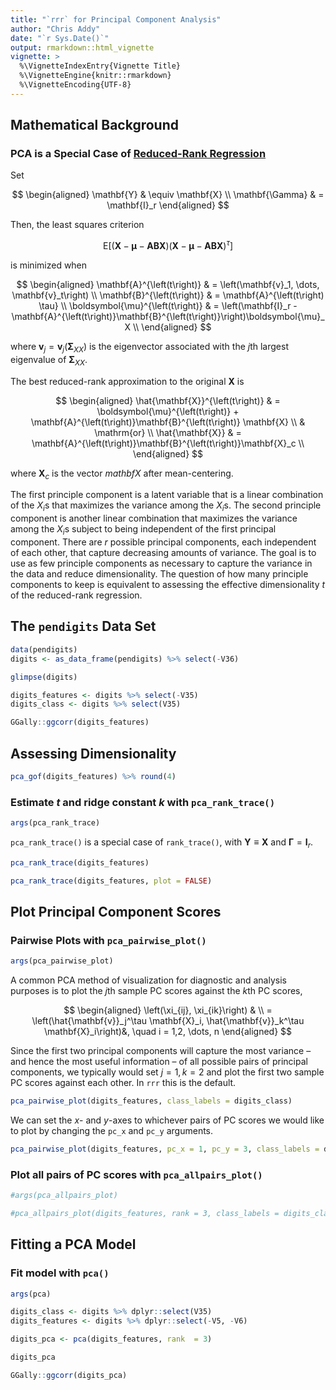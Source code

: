 ```yaml
---
title: "`rrr` for Principal Component Analysis"
author: "Chris Addy"
date: "`r Sys.Date()`"
output: rmarkdown::html_vignette
vignette: >
  %\VignetteIndexEntry{Vignette Title}
  %\VignetteEngine{knitr::rmarkdown}
  %\VignetteEncoding{UTF-8}
---
```


## Mathematical Background

### PCA is a Special Case of [Reduced-Rank Regression](rrr.html)

Set

$$
\begin{aligned}
\mathbf{Y} & \equiv \mathbf{X} \\
\mathbf{\Gamma} & = \mathbf{I}_r
\end{aligned}
$$

Then, the least squares criterion

$$
\mathrm{E}\left[\left(\mathbf{X} - \boldsymbol{\mu} - \mathbf{A}\mathbf{B} \mathbf{X}\right)\left(\mathbf{X} - \boldsymbol{\mu} - \mathbf{A}\mathbf{B} \mathbf{X}\right)^\tau\right]
$$

is minimized when

$$
\begin{aligned}
  \mathbf{A}^{\left(t\right)} & = \left(\mathbf{v}_1, \dots, \mathbf{v}_t\right) \\
  \mathbf{B}^{\left(t\right)} & = \mathbf{A}^{\left(t\right) \tau} \\
  \boldsymbol{\mu}^{\left(t\right)} & = \left(\mathbf{I}_r - \mathbf{A}^{\left(t\right)}\mathbf{B}^{\left(t\right)}\right)\boldsymbol{\mu}_X \\
\end{aligned}
$$

where $\mathbf{v}_j = \mathbf{v}_j \left(\mathbf{\Sigma}_{XX}\right)$ is the eigenvector associated with the $j$th largest eigenvalue of  $\mathbf{\Sigma}_{XX}.$

The best reduced-rank approximation to the original $\mathbf{X}$ is

$$
\begin{aligned}
\hat{\mathbf{X}}^{\left(t\right)} & =
  \boldsymbol{\mu}^{\left(t\right)} + \mathbf{A}^{\left(t\right)}\mathbf{B}^{\left(t\right)} \mathbf{X} \\
  & \mathrm{or} \\
  \hat{\mathbf{X}} & = \mathbf{A}^{\left(t\right)}\mathbf{B}^{\left(t\right)}\mathbf{X}_c \\
\end{aligned}
$$

where $\mathbf{X}_c$ is the vector $mathbf{X}$ after mean-centering.

The first principle component is a latent variable that is a linear combination of the $X_i$s that maximizes the variance among the $X_i$s. The second principle component is another linear combination that maximizes the variance among the $X_i$s subject to being independent of the first principal component. There are $r$ possible principal components, each independent of each other, that capture decreasing amounts of variance. The goal is to use as few principle components as necessary to capture the variance in the data and reduce dimensionality. The question of how many principle components to keep is equivalent to assessing the effective dimensionality $t$ of the reduced-rank regression.

## The `pendigits` Data Set

```r
data(pendigits)
digits <- as_data_frame(pendigits) %>% select(-V36)

glimpse(digits)
```

```r
digits_features <- digits %>% select(-V35)
digits_class <- digits %>% select(V35)
```

```r
GGally::ggcorr(digits_features)
```

## Assessing Dimensionality

```r
pca_gof(digits_features) %>% round(4)
```

### Estimate $t$ and ridge constant $k$ with `pca_rank_trace()`

```r
args(pca_rank_trace)
``` 

`pca_rank_trace()` is a special case of `rank_trace()`, with $\mathbf{Y} \equiv \mathbf{X}$ and $\mathbf{\Gamma} = \mathbf{I}_r$.

```r
pca_rank_trace(digits_features)
```

```r
pca_rank_trace(digits_features, plot = FALSE)
```

## Plot Principal Component Scores 

### Pairwise Plots with `pca_pairwise_plot()`

```r
args(pca_pairwise_plot)
```

A common PCA method of visualization for diagnostic and analysis purposes is to plot the $j$th sample PC scores against the $k$th PC scores,

$$
\begin{aligned}
  \left(\xi_{ij}, \xi_{ik}\right) & \\
  = \left(\hat{\mathbf{v}}_j^\tau \mathbf{X}_i, \hat{\mathbf{v}}_k^\tau \mathbf{X}_i\right)&, \quad i = 1,2, \dots, n  
\end{aligned}
$$

Since the first two principal components will capture the most variance -- and hence the most useful information -- of all possible pairs of principal components, we typically would set $j = 1, k = 2$ and plot the first two sample PC scores against each other. In `rrr` this is the default.

```r
pca_pairwise_plot(digits_features, class_labels = digits_class)
```

We can set the $x$- and $y$-axes to whichever pairs of PC scores we would like to plot by changing the `pc_x` and `pc_y` arguments.

```r
pca_pairwise_plot(digits_features, pc_x = 1, pc_y = 3, class_labels = digits_class)
```

### Plot all pairs of PC scores with `pca_allpairs_plot()`

```r
#args(pca_allpairs_plot)
```

```r
#pca_allpairs_plot(digits_features, rank = 3, class_labels = digits_class)
```

## Fitting a PCA Model

### Fit model with `pca()`

```r
args(pca)
```

```r
digits_class <- digits %>% dplyr::select(V35)
digits_features <- digits %>% dplyr::select(-V5, -V6)

digits_pca <- pca(digits_features, rank  = 3)

digits_pca
```

```r
GGally::ggcorr(digits_pca)
```